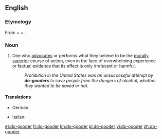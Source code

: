 ==English==

===Etymology===
From {{term|do}} + {{term|good}} + {{term|-er}}.

===Noun===
{{en-noun}}

# {{context|derogatory|lang=en}} One who [[advocate]]s or performs what they believe to be the [[morally]] [[superior]] course of action, even in the face of overwhelming experience or factual evidence that its effect is only irrelevant or harmful.
#: ''Prohibition in the United States was an unsuccessful attempt by '''do-gooders''' to save people from the dangers of alcohol, whether they wanted to be saved or not.''

====Translations====
{{trans-top|One who performs what they believe to be the morally superior course of action}}
* German: {{t+|de|Gutmensch|m}}
{{trans-mid}}
* Italian: {{t-|it|buonista|m|f}}
{{trans-bottom}}

[[et:do-gooder]]
[[fr:do-gooder]]
[[kn:do-gooder]]
[[pl:do-gooder]]
[[vi:do-gooder]]
[[zh:do-gooder]]